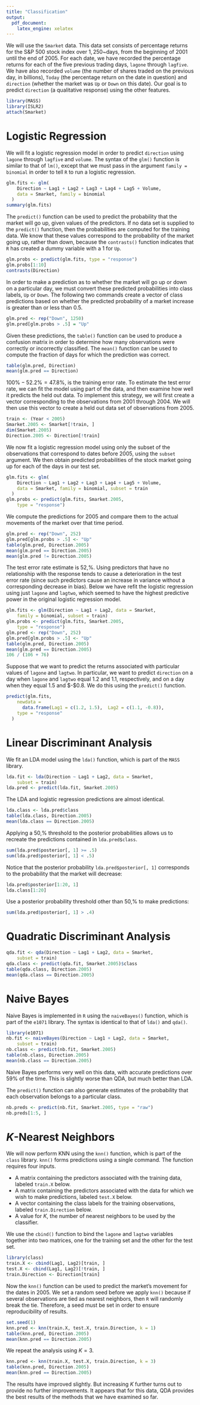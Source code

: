 ```yaml
---
title: "Classification"
output: 
  pdf_document: 
    latex_engine: xelatex
---
```


We will use the `Smarket` data. This
data set consists of percentage returns for the S\&P 500 stock index
over $1,250$~days, from the beginning of 2001 until the end of
2005. For each date, we have recorded the percentage returns for each
of the five previous trading days, `lagone` through `lagfive`. We
have also recorded `volume` (the number of shares traded on the previous day, in billions), `Today` (the percentage return on the date in question)  and `direction` (whether the market was `Up` or `Down` on this date). Our goal is to predict `direction` (a qualitative response) using the other features.
```r
library(MASS)
library(ISLR2)
attach(Smarket)
```


# Logistic Regression

We will fit a logistic regression model in order to predict `direction` using `lagone` through `lagfive` and `volume`. The syntax of the `glm()` function is similar to that of  `lm()`,  except that we must pass in the argument `family = binomial` in order to tell `R` to run a logistic regression.
```r
glm.fits <- glm(
    Direction ~ Lag1 + Lag2 + Lag3 + Lag4 + Lag5 + Volume,
    data = Smarket, family = binomial
  )
summary(glm.fits)
```

The `predict()` function can be used to predict the probability that the market will go up, given values of the predictors.  If no data set is supplied to the `predict()` function, then the probabilities are computed for the training data. We know that these values correspond to the probability of the market going up, rather than down, because the `contrasts()` function indicates that `R` has created a dummy variable with a 1 for `Up`.
```r
glm.probs <- predict(glm.fits, type = "response")
glm.probs[1:10]
contrasts(Direction)
```

In order to make a prediction as to whether the market will go up or down on a particular day, we must convert these predicted probabilities into class labels, `Up` or `Down`. The following two commands create a vector of class predictions based on whether the predicted probability of a market increase is greater than or less than $0.5$.
```r
glm.pred <- rep("Down", 1250)
glm.pred[glm.probs > .5] = "Up"
```

Given these predictions, the `table()` function can be used to produce a confusion matrix in order to determine how many observations were correctly or incorrectly classified. The `mean()` function can be used to compute the fraction of days for which the prediction was correct.
```r
table(glm.pred, Direction)
mean(glm.pred == Direction)
```

$100\%-52.2\%=47.8\%$, is the training error rate. To estimate the test error rate, we can fit the model using part of the data, and then examine how well it predicts the held out data. To implement this strategy, we will first create a vector corresponding to the observations from 2001 through 2004. We will then use this vector to create a held out data set of observations from 2005.
```r
train <- (Year < 2005)
Smarket.2005 <- Smarket[!train, ]
dim(Smarket.2005)
Direction.2005 <- Direction[!train]
```

We now fit a logistic regression model using only the subset of the observations that correspond to dates before 2005, using the `subset` argument. We then obtain predicted probabilities of the stock market going up for each of the days in our test set.
```r
glm.fits <- glm(
    Direction ~ Lag1 + Lag2 + Lag3 + Lag4 + Lag5 + Volume,
    data = Smarket, family = binomial, subset = train
  )
glm.probs <- predict(glm.fits, Smarket.2005,
    type = "response")
```

We compute the predictions for 2005 and compare them to the actual movements of the market over that time period.
```r
glm.pred <- rep("Down", 252)
glm.pred[glm.probs > .5] <- "Up"
table(glm.pred, Direction.2005)
mean(glm.pred == Direction.2005)
mean(glm.pred != Direction.2005)
```

The test error rate estimate is $52$\,\%. Using predictors that have no relationship with the response tends to cause a deterioration in the test error rate (since such predictors cause an increase in variance without a corresponding decrease in bias). Below we have refit the logistic regression using just `lagone` and `lagtwo`, which seemed to have the highest predictive power in the original logistic regression model.
```r
glm.fits <- glm(Direction ~ Lag1 + Lag2, data = Smarket,
    family = binomial, subset = train)
glm.probs <- predict(glm.fits, Smarket.2005,
    type = "response")
glm.pred <- rep("Down", 252)
glm.pred[glm.probs > .5] <- "Up"
table(glm.pred, Direction.2005)
mean(glm.pred == Direction.2005)
106 / (106 + 76)
```

Suppose that we want to predict the returns associated with particular values of `lagone` and `lagtwo`. In particular, we want to predict `direction` on a day when `lagone` and `lagtwo` equal 1.2 and 1.1, respectively, and  on a day when they equal  1.5 and $-$0.8. We do this using the `predict()` function.
```r
predict(glm.fits,
    newdata =
      data.frame(Lag1 = c(1.2, 1.5),  Lag2 = c(1.1, -0.8)),
    type = "response"
  )
```



# Linear Discriminant Analysis

We fit an LDA model using the  `lda()` function, which is part of the `MASS` library.
```r
lda.fit <- lda(Direction ~ Lag1 + Lag2, data = Smarket,
    subset = train)
lda.pred <- predict(lda.fit, Smarket.2005)
```

The LDA and logistic regression predictions are almost identical.
```r
lda.class <- lda.pred$class
table(lda.class, Direction.2005)
mean(lda.class == Direction.2005)
```

Applying a $50$\,\% threshold to the posterior probabilities allows us to recreate the predictions contained in `lda.pred$class`.
```r
sum(lda.pred$posterior[, 1] >= .5)
sum(lda.pred$posterior[, 1] < .5)
```

Notice that the posterior probability `lda.pred$posterior[, 1]` corresponds to the probability that the market will decrease:
```r
lda.pred$posterior[1:20, 1]
lda.class[1:20]
```

Use a posterior probability threshold other than $50$\,\% to make predictions:
```r
sum(lda.pred$posterior[, 1] > .4)
```


# Quadratic Discriminant Analysis

```r
qda.fit <- qda(Direction ~ Lag1 + Lag2, data = Smarket,
    subset = train)
qda.class <- predict(qda.fit, Smarket.2005)$class
table(qda.class, Direction.2005)
mean(qda.class == Direction.2005)
```

# Naive Bayes

Naive Bayes is implemented in `R` using the `naiveBayes()` function, which is part of the `e1071` library. The syntax is identical to that of `lda()` and `qda()`.
```r
library(e1071)
nb.fit <- naiveBayes(Direction ~ Lag1 + Lag2, data = Smarket,
    subset = train)
nb.class <- predict(nb.fit, Smarket.2005)
table(nb.class, Direction.2005)
mean(nb.class == Direction.2005)
```

Naive Bayes performs very well on this data, with accurate predictions over $59\%$ of the time. This is slightly worse than QDA, but much better than LDA.

The `predict()` function can also generate estimates of the probability that each observation belongs to a particular class.
```r
nb.preds <- predict(nb.fit, Smarket.2005, type = "raw")
nb.preds[1:5, ]
```


# $K$-Nearest Neighbors

We will now perform KNN using the `knn()` function, which is part of the `class` library. `knn()` forms predictions using a single command. The function requires four inputs.

* A matrix containing the predictors associated with the training data, labeled `train.X` below.
* A matrix containing the predictors associated with the data for which we wish to make predictions, labeled `test.X` below.
* A vector containing the class labels for the training observations, labeled `train.Direction` below.
* A value for $K$, the number of nearest neighbors to be used by the classifier.

We use the `cbind()` function to bind the `lagone` and `lagtwo` variables together into two matrices, one for the training set and the other for the test set.

```r
library(class)
train.X <- cbind(Lag1, Lag2)[train, ]
test.X <- cbind(Lag1, Lag2)[!train, ]
train.Direction <- Direction[train]
```

Now the `knn()` function can be used to predict the market's movement for the dates in 2005. We set a random seed before we apply `knn()` because if several observations are tied as nearest neighbors, then `R` will randomly break the tie. Therefore, a seed must be set in order to ensure reproducibility of results.
```r
set.seed(1)
knn.pred <- knn(train.X, test.X, train.Direction, k = 1)
table(knn.pred, Direction.2005)
mean(knn.pred == Direction.2005)
```

We repeat the analysis using $K=3$.
```r
knn.pred <- knn(train.X, test.X, train.Direction, k = 3)
table(knn.pred, Direction.2005)
mean(knn.pred == Direction.2005)
```

The results have improved slightly. But increasing $K$ further turns out to provide no further improvements. It appears that for this data, QDA provides the best results of the methods that we have examined so far.